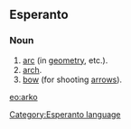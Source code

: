 ==Esperanto==
===Noun===
# [[arc]] (in [[geometry]], etc.).
# [[arch]].
# [[bow]] (for shooting [[arrow]]s).

[[eo:arko]]
[[Category:Esperanto language]]